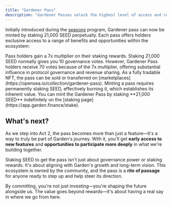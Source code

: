 ```yaml
---
title: "Gardener Pass"
description: "Gardener Passes unlock the highest level of access and recognition in the Garden community"
---
```


Initially introduced during the [seasons](https://garden.finance/blog/seasons-intro) program, Gardener pass can now be minted by staking 21,000 SEED perpetually. Each pass offers holders exclusive access to a range of benefits and opportunities within the ecosystem:

<CardGroup cols={1}>
  <Card title="Permanent staking multiplier" icon="chart-line">
    Pass holders gain a 7x multiplier on their staking rewards.
  </Card>
  <Card title="Enhanced governance power" icon="users-gear">
    Staking 21,000 SEED normally gives you 10 governance votes. However, Gardener Pass holders receive 70 votes because of the 7x multiplier, offering substantial influence in protocol governance and revenue sharing.
  </Card>
  <Card title="Tradeability" icon="arrows-rotate">
    As a fully tradable NFT, the pass can be sold or transferred on [marketplaces](https://opensea.io/collection/gardener-pass). Minting a pass requires permanently staking SEED, effectively burning it, which establishes its inherent value.
  </Card>
</CardGroup>

<Note>
You can mint the Gardener Pass by staking **21,000 SEED** indefinitely on the [staking page](https://app.garden.finance/stake).
</Note>

## What's next?

As we step into Act 2, the pass becomes more than just a feature—it's a way to truly be part of Garden's journey. With it, you'll get **early access to new features** and **opportunities to participate more deeply** in what we're building together.

Staking SEED to get the pass isn't just about governance power or staking rewards. It's about aligning with Garden's growth and long-term vision. This ecosystem is owned by the community, and the pass is a **rite of passage** for anyone ready to step up and help steer its direction.

<Tip>
By committing, you're not just investing—you're shaping the future alongside us. The value goes beyond rewards—it's about having a real say in where we go from here.
</Tip>
